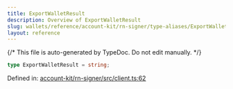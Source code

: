 ```yaml
---
title: ExportWalletResult
description: Overview of ExportWalletResult
slug: wallets/reference/account-kit/rn-signer/type-aliases/ExportWalletResult
layout: reference
---
```


{/* This file is auto-generated by TypeDoc. Do not edit manually. */}

```ts
type ExportWalletResult = string;
```

Defined in: [account-kit/rn-signer/src/client.ts:62](https://github.com/alchemyplatform/aa-sdk/blob/153785ddc87beb160382c2bae7dbafa4a66ade9a/account-kit/rn-signer/src/client.ts#L62)
